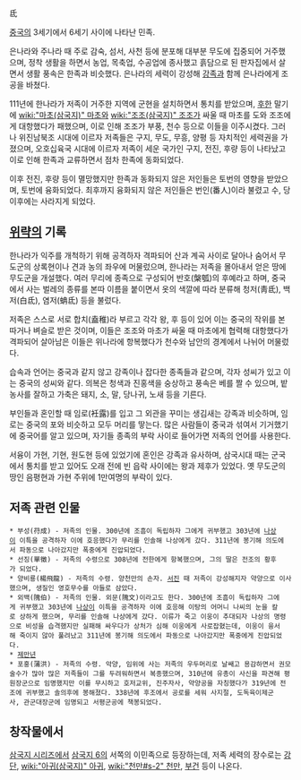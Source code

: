氐

[[중국]]의 3세기에서 6세기 사이에 나타난 민족.

은나라와 주나라 때 주로 감숙, 섬서, 사천 등에 분포해 대부분 무도에 집중되어 거주했으며, 정착 생활을 하면서 농업, 목축업, 수공업에 종사했고 흙담으로 된 판자집에서 살면서 생활 풍속은 한족과 비슷했다. 은나라의 세력이 강성해 [[강족]]과 함께 은나라에게 조공을 바쳤다.

111년에 한나라가 저족이 거주한 지역에 군현을 설치하면서 통치를 받았으며, [[후한]] 말기에 [[wiki:"마초(삼국지)" 마초]]와 [[wiki:"조조(삼국지)" 조조]]가 싸울 때 마초를 도와 조조에게 대항했다가 패했으며, 이로 인해 조조가 부풍, 천수 등으로 이들을 이주시켰다. 그러나 위진남북조 시대에 이르자 저족들은 구지, 무도, 무흥, 양평 등 자치적인 세력권을 가졌으며, 오호십육국 시대에 이르자 저족이 세운 국가인 구지, 전진, 후량 등이 나타났고 이로 인해 한족과 교류하면서 점차 한족에 동화되었다.

이후 전진, 후량 등이 멸망했지만 한족과 동화되지 않은 저인들은 토번의 영향을 받았으며, 토번에 융화되었다. 최후까지 융화되지 않은 저인들은 번인(番人)이라 불렸고 수, 당 이후에는 사라지게 되었다.

== [[위략]]의 기록 ==
한나라가 익주를 개척하기 위해 공격하자 격파되어 산과 계곡 사이로 달아나 숨어서 무도군의 상록현이나 견과 농의 좌우에 머물렀으며, 한나라는 저족을 몰아내서 얻은 땅에 무도군을 개설했다. 여러 무리에 종족으로 구성되어 반호(槃瓠)의 후예라고 하며, 중국에서 사는 벌레의 종류를 본따 이름을 붙이면서 옷의 색깔에 따라 분류해 청저(靑氐), 백저(白氐), 염저(蚺氐) 등을 불렀다.

저족은 스스로 서로 합치(盍稚)라 부르고 각각 왕, 후 등이 있어 이는 중국의 작위를 본따거나 벼슬로 받은 것이며, 이들은 조조와 마초가 싸울 때 마초에게 협력해 대항했다가 격파되어 살아남은 이들은 위나라에 항복했다가 천수와 남안의 경계에서 나뉘어 머물렀다.

습속과 언어는 중국과 같지 않고 강족이나 잡다한 종족들과 같으며, 각자 성씨가 있고 이는 중국의 성씨와 같다. 의복은 청색과 진홍색을 숭상하고 풍속은 베를 짤 수 있으며, 밭농사를 잘하고 가축은 돼지, 소, 말, 당나귀, 노새 등을 기른다.

부인들과 혼인할 때 임로(衽露)를 입고 그 외관을 꾸미는 생김새는 강족과 비슷하며, 임로는 중국의 포와 비슷하고 모두 머리를 땋는다. 많은 사람들이 중국과 섞여서 기거했기에 중국어를 알고 있으며, 자기들 종족의 부락 사이로 들어가면 저족의 언어를 사용한다.

서융이 가현, 기현, 원도현 등에 있었기에 혼인은 강족과 유사하며, 삼국시대 때는 군국에서 통치를 받고 있어도 오래 전에 빈 읍락 사이에는 왕과 제후가 있었다. 옛 무도군의 땅인 음평현과 가현 주위에 1만여명의 부락이 있다.

== 저족 관련 인물 ==
 * 부성(苻成) - 저족의 인물. 300년에 조흠이 독립하자 그에게 귀부했고 303년에 [[나상]]이 이특을 공격하자 이에 호응했다가 무리를 인솔해 나상에게 갔다. 311년에 봉기해 의도에서 파동으로 나아갔지만 폭중에게 진압되었다.
 * 선징(單徵) - 저족의 수령으로 308년에 전한에게 항복했으며, 그의 딸은 전조의 황후가 되었다.
 * 양비룡(楊飛龍) - 저족의 수령. 양천만의 손자. [[서진]] 때 저족이 강성해지자 약양으로 이사했으며, 생질인 영호무수를 아들로 삼았다.
 * 외백(隗伯) - 저족의 인물. 외문(隗文)이라고도 한다. 300년에 조흠이 독립하자 그에게 귀부했고 303년에 [[나상]]이 이특을 공격하자 이에 호응해 이탕의 어머니 나씨의 눈을 칼로 상하게 했으며, 무리를 인솔해 나상에게 갔다. 이류가 죽고 이웅이 추대되자 나상의 명령으로 비성을 습격했지만 실패해 싸우다가 상처가 심해 이웅에게 사로잡혔는데, 이웅이 융서해 죽이지 않아 풀려났고 311년에 봉기해 의도에서 파동으로 나아갔지만 폭중에게 진압되었다.
 * [[제만년]]
 * 포홍(蒲洪) - 저족의 수령. 악양, 임위에 사는 저족의 우두머리로 날쌔고 용감하면서 권모술수가 많아 많은 저족들이 그를 두려워하면서 복종했으며, 310년에 유총이 사신을 파견해 평원장군으로 임명했지만 이를 무시하고 호저교위, 진주자사, 약양공을 자칭했다가 319년에 전조에 귀부했고 솔의후에 봉해졌다. 338년에 후조에서 공로를 세워 사지절, 도독육이제군사, 관군대장군에 임명되고 서평군공에 책봉되었다.

== 창작물에서 ==
[[삼국지 시리즈]]에서 [[삼국지 6]]의 서쪽의 이민족으로 등장하는데, 저족 세력의 장수로는 [[강단]], [[wiki:"아귀(삼국지)" 아귀]], [[wiki:"천만#s-2" 천만]], [[부건]] 등이 나온다.
